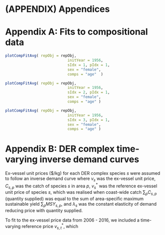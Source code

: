 \clearpage

# (APPENDIX) Appendices {-}

# Appendix A: Fits to compositional data


```r

plotCompFitAvg( repObj = repObj,
                            initYear = 1956,
                            sIdx = 1, pIdx = 1,
                            sex = "female",
                            comps = "age"  )
```

\clearpage

```r

plotCompFitAvg( repObj = repObj,
                            initYear = 1956,
                            sIdx = 2, pIdx = 1,
                            sex = "female",
                            comps = "age" )
```

\clearpage

```r

plotCompFitAvg( repObj = repObj,
                            initYear = 1956,
                            sIdx = 3, pIdx = 1,
                            sex = "female",
                            comps = "age" )
```

# Appendix B: DER complex time-varying inverse demand curves

Ex-vessel unit prices ($/kg) for each DER complex species $s$ were 
assumed to follow an inverse demand curve
\begin{equation}
v_{s}(\sum_{p} C_{s,p}) = v^*_{s} \left( \frac{\sum_p C_{s,p}}{ \sum_p MSY_{SS,s,p}}  \right) ^{1/\lambda_s},
\end{equation}
where $v_s$ was the ex-vessel unit price, $C_{s,p}$ was the catch of
species $s$ in area $p$, $v^*_s$ was the reference ex-vessel unit price of 
species $s$, which was realised when coast-wide catch $\sum_p C_{s,p}$ 
(quantity supplied) was equal to the sum of area-specific maximum 
sustainable yield $\sum_p MSY_{s,p}$, and $\lambda_s$ was the constant 
elasticity of demand reducing price with quantity supplied.

To fit to the ex-vessel price data from 2006 - 2016, we included a 
time-varying reference price $v^*_{s,t}$, which
